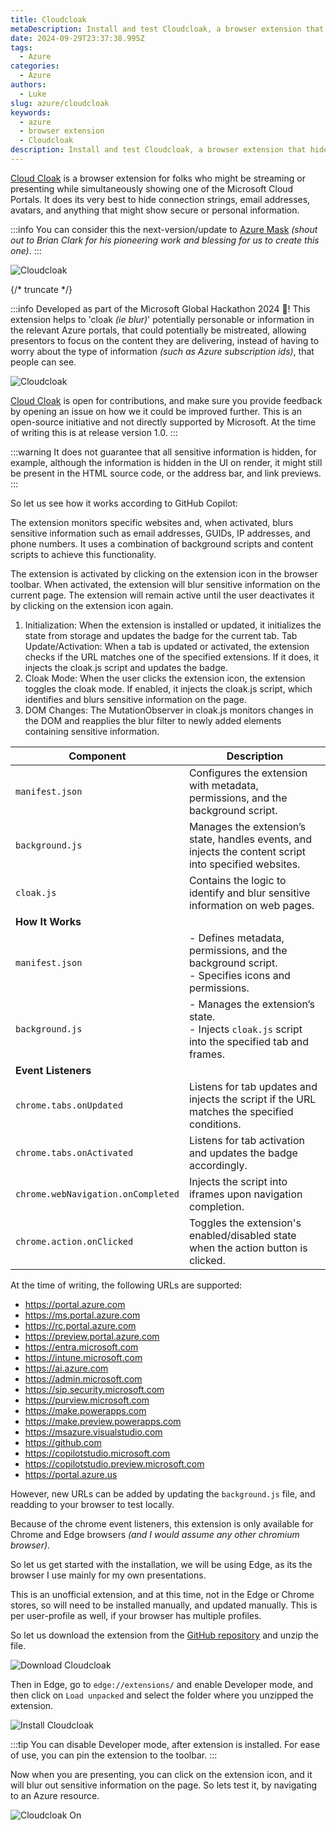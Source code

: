 ```yaml
---
title: Cloudcloak
metaDescription: Install and test Cloudcloak, a browser extension that hides sensitive information while streaming or presenting Microsoft Cloud Portals.
date: 2024-09-29T23:37:38.995Z
tags:
  - Azure
categories:
  - Azure
authors:
  - Luke
slug: azure/cloudcloak
keywords:
  - azure
  - browser extension
  - Cloudcloak
description: Install and test Cloudcloak, a browser extension that hides sensitive information while streaming or presenting Microsoft Cloud Portals.
---
```


[Cloud Cloak](https://github.com/microsoft/Cloudcloak) is a browser extension for folks who might be streaming or presenting while simultaneously showing one of the Microsoft Cloud Portals. It does its very best to hide connection strings, email addresses, avatars, and anything that might show secure or personal information.

:::info
You can consider this the next-version/update to [Azure Mask](https://github.com/clarkio/azure-mask/) _(shout out to Brian Clark for his pioneering work and blessing for us to create this one)_.
:::

![Cloudcloak](images/Cloudcloak-icon-128.png)

{/* truncate */}

:::info
Developed as part of the Microsoft Global Hackathon 2024 🚀! This extension helps to 'cloak _(ie blur)_' potentially personable or information in the relevant Azure portals, that could potentially be mistreated, allowing presentors to focus on the content they are delivering, instead of having to worry about the type of information _(such as Azure subscription ids)_, that people can see.

![Cloudcloak](images/AzurePortal_Cloudcloak_On.jpg)

[Cloud Cloak](https://github.com/microsoft/Cloudcloak) is open for contributions, and make sure you provide feedback by opening an issue on how we it could be improved further. This is an open-source initiative and not directly supported by Microsoft. At the time of writing this is at release version 1.0.
:::

:::warning
It does not guarantee that all sensitive information is hidden, for example, although the information is hidden in the UI on render, it might still be present in the HTML source code, or the address bar, and link previews.
:::

So let us see how it works according to GitHub Copilot:

The extension monitors specific websites and, when activated, blurs sensitive information such as email addresses, GUIDs, IP addresses, and phone numbers. It uses a combination of background scripts and content scripts to achieve this functionality.

The extension is activated by clicking on the extension icon in the browser toolbar. When activated, the extension will blur sensitive information on the current page. The extension will remain active until the user deactivates it by clicking on the extension icon again.

1. Initialization: When the extension is installed or updated, it initializes the state from storage and updates the badge for the current tab.
Tab Update/Activation: When a tab is updated or activated, the extension checks if the URL matches one of the specified extensions. If it does, it injects the cloak.js script and updates the badge.
2. Cloak Mode: When the user clicks the extension icon, the extension toggles the cloak mode. If enabled, it injects the cloak.js script, which identifies and blurs sensitive information on the page.
3. DOM Changes: The MutationObserver in cloak.js monitors changes in the DOM and reapplies the blur filter to newly added elements containing sensitive information.

| **Component**        | **Description**                                                                                         |
|----------------------|---------------------------------------------------------------------------------------------------------|
| `manifest.json`       | Configures the extension with metadata, permissions, and the background script.                         |
| `background.js`       | Manages the extension’s state, handles events, and injects the content script into specified websites.   |
| `cloak.js`            | Contains the logic to identify and blur sensitive information on web pages.                             |
| **How It Works**      |                                                                                                         |
| `manifest.json`       | - Defines metadata, permissions, and the background script. <br> - Specifies icons and permissions.      |
| `background.js`       | - Manages the extension’s state. <br> - Injects `cloak.js` script into the specified tab and frames.    |
| **Event Listeners**   |                                                                                                         |
| `chrome.tabs.onUpdated` | Listens for tab updates and injects the script if the URL matches the specified conditions.             |
| `chrome.tabs.onActivated` | Listens for tab activation and updates the badge accordingly.                                        |
| `chrome.webNavigation.onCompleted` | Injects the script into iframes upon navigation completion.                                  |
| `chrome.action.onClicked` | Toggles the extension's enabled/disabled state when the action button is clicked.                   |

At the time of writing, the following URLs are supported:

- https://portal.azure.com
- https://ms.portal.azure.com
- https://rc.portal.azure.com
- https://preview.portal.azure.com
- https://entra.microsoft.com
- https://intune.microsoft.com
- https://ai.azure.com
- https://admin.microsoft.com
- https://sip.security.microsoft.com
- https://purview.microsoft.com
- https://make.powerapps.com
- https://make.preview.powerapps.com
- https://msazure.visualstudio.com
- https://github.com
- https://copilotstudio.microsoft.com
- https://copilotstudio.preview.microsoft.com
- https://portal.azure.us

However, new URLs can be added by updating the `background.js` file, and readding to your browser to test locally.

Because of the chrome event listeners, this extension is only available for Chrome and Edge browsers _(and I would assume any other chromium browser)_.

So let us get started with the installation, we will be using Edge, as its the browser I use mainly for my own presentations.

This is an unofficial extension, and at this time, not in the Edge or Chrome stores, so will need to be installed manually, and updated manually. This is per user-profile as well, if your browser has multiple profiles.

So let us download the extension from the [GitHub repository](https://github.com/microsoft/Cloudcloak) and unzip the file.

![Download Cloudcloak](images/Download_Cloudcloak.gif)

Then in Edge, go to `edge://extensions/` and enable Developer mode, and then click on `Load unpacked` and select the folder where you unzipped the extension.

![Install Cloudcloak](images/Install_Cloudcloak.gif)

:::tip
You can disable Developer mode, after extension is installed. For ease of use, you can pin the extension to the toolbar.
:::

Now when you are presenting, you can click on the extension icon, and it will blur out sensitive information on the page. So lets test it, by navigating to an Azure resource.

![Cloudcloak On](images/Test_Cloudcloak.gif)

